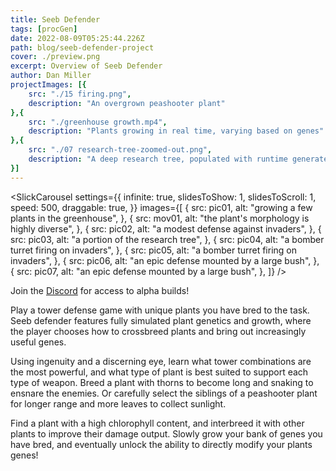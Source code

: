 ```yaml
---
title: Seeb Defender
tags: [procGen]
date: 2022-08-09T05:25:44.226Z
path: blog/seeb-defender-project
cover: ./preview.png
excerpt: Overview of Seeb Defender
author: Dan Miller
projectImages: [{
    src: "./15 firing.png",
    description: "An overgrown peashooter plant"
},{
    src: "./greenhouse growth.mp4",
    description: "Plants growing in real time, varying based on genes"
},{
    src: "./07 research-tree-zoomed-out.png",
    description: "A deep research tree, populated with runtime generated plant examples"
}]
---
```




<SlickCarousel
    settings={{
        infinite: true,
        slidesToShow: 1,
        slidesToScroll: 1,
        speed: 500,
        draggable: true,
    }}
    images={[
        {
            src: pic01,
            alt: "growing a few plants in the greenhouse",
        },
        {
            src: mov01,
            alt: "the plant's morphology is highly diverse",
        },
        {
            src: pic02,
            alt: "a modest defense against invaders",
        },
        {
            src: pic03,
            alt: "a portion of the research tree",
        },
        {
            src: pic04,
            alt: "a bomber turret firing on invaders",
        },
        {
            src: pic05,
            alt: "a bomber turret firing on invaders",
        },
        {
            src: pic06,
            alt: "an epic defense mounted by a large bush",
        },
        {
            src: pic07,
            alt: "an epic defense mounted by a large bush",
        },
    ]}
/>

Join the [Discord](https://discord.gg/a78gs33vk5) for access to alpha builds!

Play a tower defense game with unique plants you have bred to the task. Seeb defender features fully simulated plant genetics and growth, where the player chooses how to crossbreed plants and bring out increasingly useful genes.

Using ingenuity and a discerning eye, learn what tower combinations are the most powerful, and what type of plant is best suited to support each type of weapon. Breed a plant with thorns to become long and snaking to ensnare the enemies. Or carefully select the siblings of a peashooter plant for longer range and more leaves to collect sunlight.

Find a plant with a high chlorophyll content, and interbreed it with other plants to improve their damage output. Slowly grow your bank of genes you have bred, and eventually unlock the ability to directly modify your plants genes!